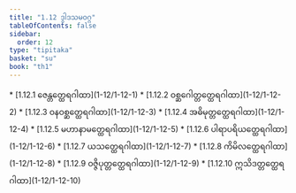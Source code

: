 ```yaml
---
title: "1.12 ဒွါဒသမဝဂ္ဂ"
tableOfContents: false
sidebar:
  order: 12
type: "tipitaka"
basket: "su"
book: "th1"
---
```



<DynamicBreadcrumb />



<TableOfContents book="th1" section="1.12">
* [1.12.1 ဇေန္တတ္ထေရဂါထာ](1-12/1-12-1)
* [1.12.2 ဝစ္ဆဂေါတ္တတ္ထေရဂါထာ](1-12/1-12-2)
* [1.12.3 ဝနဝစ္ဆတ္ထေရဂါထာ](1-12/1-12-3)
* [1.12.4 အဓိမုတ္တတ္ထေရဂါထာ](1-12/1-12-4)
* [1.12.5 မဟာနာမတ္ထေရဂါထာ](1-12/1-12-5)
* [1.12.6 ပါရာပရိယတ္ထေရဂါထာ](1-12/1-12-6)
* [1.12.7 ယသတ္ထေရဂါထာ](1-12/1-12-7)
* [1.12.8 ကိမိလတ္ထေရဂါထာ](1-12/1-12-8)
* [1.12.9 ဝဇ္ဇိပုတ္တတ္ထေရဂါထာ](1-12/1-12-9)
* [1.12.10 ဣသိဒတ္တတ္ထေရဂါထာ](1-12/1-12-10)
</TableOfContents>